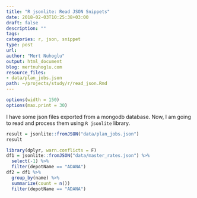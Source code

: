 ```yaml
---
title: "R jsonlite: Read JSON Snippets"
date: 2018-02-03T10:25:38+03:00 
draft: false
description: ""
tags:
categories: r, json, snippet
type: post
url:
author: "Mert Nuhoglu"
output: html_document
blog: mertnuhoglu.com
resource_files:
- data/plan_jobs.json
path: ~/projects/study/r/read_json.Rmd
---
```


<style>
  .main-container {
    max-width: 1600px !important;
  }
</style>

``` r
options(width = 150)
options(max.print = 30)
``` 

I have some json files exported from a mongodb database. Now, I am going to read and process them using `R jsonlite` library.

```r
result = jsonlite::fromJSON("data/plan_jobs.json")
result
```

```r
library(dplyr, warn.conflicts = F)
df1 = jsonlite::fromJSON("data/master_rates.json") %>%
  select(-1) %>%
  filter(depotName == "ADANA")
df2 = df1 %>%
  group_by(name) %>%
  summarize(count = n())
  filter(depotName == "ADANA")
```

